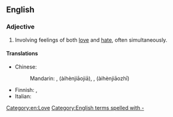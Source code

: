 ==English==
{{wikipedia|love-hate relationship}}

===Adjective===
{{en-adj|-}}

# {{lb|en|of a relationship}} Involving feelings of both [[love]] and [[hate]], often simultaneously.

====Translations====
{{trans-top}}
* Chinese:
*: Mandarin: {{lang|und|sc=Hani|[[愛]][[恨]][[交加]]}}, {{lang|und|sc=Hani|[[爱]][[恨]][[交加]]}} (àihènjiāojiā), {{lang|und|sc=Hani|[[愛]][[恨]][[交織]]}}, {{lang|und|sc=Hani|[[爱]][[恨]][[交织]]}} (àihènjiāozhī)
{{trans-mid}}
* Finnish: {{t|fi|[[viha]]-[[rakkaus]]-}}, {{qualifier|see: [[viha-rakkaussuhde]]}}
* Italian: {{t|it|odiosamato}}
{{trans-bottom}}

[[Category:en:Love]]
[[Category:English terms spelled with -]]